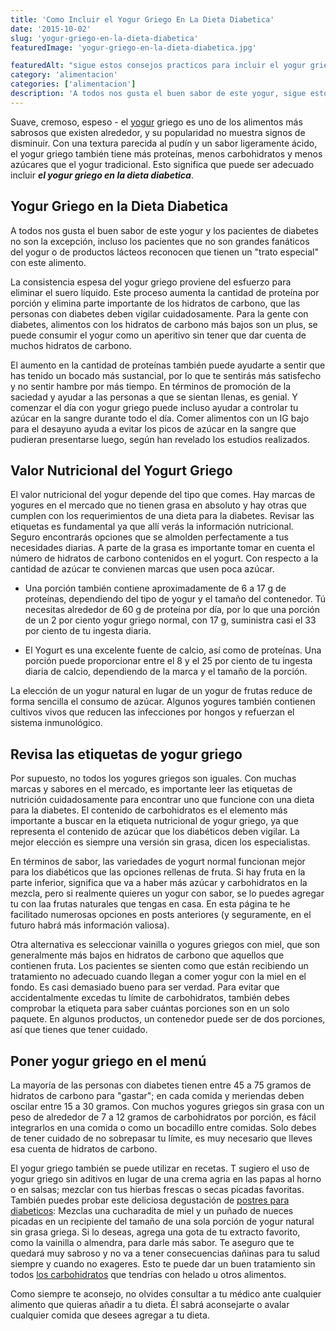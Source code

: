 ```yaml
---
title: 'Como Incluir el Yogur Griego En La Dieta Diabetica'
date: '2015-10-02'
slug: 'yogur-griego-en-la-dieta-diabetica'
featuredImage: 'yogur-griego-en-la-dieta-diabetica.jpg'

featuredAlt: "sigue estos consejos practicos para incluir el yogur griego en la dieta diabetica"
category: 'alimentacion'
categories: ['alimentacion']
description: 'A todos nos gusta el buen sabor de este yogur, sigue estos consejos practicos para incluir el yogur griego en la dieta diabetica'
---
```


Suave, cremoso, espeso - el [yogur](/yogur-griego-en-la-dieta-diabetica/) griego es uno de los alimentos más sabrosos que existen alrededor, y su popularidad no muestra signos de disminuir. Con una textura parecida al pudín y un sabor ligeramente ácido, el yogur griego también tiene más proteínas, menos carbohidratos y menos azúcares que el yogur tradicional. Esto significa que puede ser adecuado incluir **_el yogur griego en la dieta diabetica_**.

## Yogur Griego en la Dieta Diabetica

A todos nos gusta el buen sabor de este yogur y los pacientes de diabetes no son la excepción, incluso los pacientes que no son grandes fanáticos del yogur o de productos lácteos reconocen que tienen un "trato especial" con este alimento.

La consistencia espesa del yogur griego proviene del esfuerzo para eliminar el suero líquido. Este proceso aumenta la cantidad de proteína por porción y elimina parte importante de los hidratos de carbono, que las personas con diabetes deben vigilar cuidadosamente. Para la gente con diabetes, alimentos con los hidratos de carbono más bajos son un plus, se puede consumir el yogur como un aperitivo sin tener que dar cuenta de muchos hidratos de carbono.

El aumento en la cantidad de proteínas también puede ayudarte a sentir que has tenido un bocado más sustancial, por lo que te sentirás más satisfecho y no sentir hambre por más tiempo. En términos de promoción de la saciedad y ayudar a las personas a que se sientan llenas, es genial. Y comenzar el día con yogur griego puede incluso ayudar a controlar tu azúcar en la sangre durante todo el día. Comer alimentos con un IG bajo para el desayuno ayuda a evitar los picos de azúcar en la sangre que pudieran presentarse luego, según han revelado los estudios realizados.

## Valor Nutricional del Yogurt Griego

El valor nutricional del yogur depende del tipo que comes. Hay marcas de yogures en el mercado que no tienen grasa en absoluto y hay otras que cumplen con los requerimientos de una dieta para la diabetes. Revisar las etiquetas es fundamental ya que allí verás la información nutricional. Seguro encontrarás opciones que se almolden perfectamente a tus necesidades diarias. A parte de la grasa es importante tomar en cuenta el número de hidratos de carbono contenidos en el yogurt. Con respecto a la cantidad de azúcar te convienen marcas que usen poca azúcar.

- Una porción también contiene aproximadamente de 6 a 17 g de proteínas, dependiendo del tipo de yogur y el tamaño del contenedor. Tú necesitas alrededor de 60 g de proteína por día, por lo que una porción de un 2 por ciento yogur griego normal, con 17 g, suministra casi el 33 por ciento de tu ingesta diaria.

- El Yogurt es una excelente fuente de calcio, así como de proteínas. Una porción puede proporcionar entre el 8 y el 25 por ciento de tu ingesta diaria de calcio, dependiendo de la marca y el tamaño de la porción.

La elección de un yogur natural en lugar de un yogur de frutas reduce de forma sencilla el consumo de azúcar. Algunos yogures también contienen cultivos vivos que reducen las infecciones por hongos y refuerzan el sistema inmunológico.

## Revisa las etiquetas de yogur griego

Por supuesto, no todos los yogures griegos son iguales. Con muchas marcas y sabores en el mercado, es importante leer las etiquetas de nutrición cuidadosamente para encontrar uno que funcione con una dieta para la diabetes. El contenido de carbohidratos es el elemento más importante a buscar en la etiqueta nutricional de yogur griego, ya que representa el contenido de azúcar que los diabéticos deben vigilar. La mejor elección es siempre una versión sin grasa, dicen los especialistas.

En términos de sabor, las variedades de yogurt normal funcionan mejor para los diabéticos que las opciones rellenas de fruta. Si hay fruta en la parte inferior, significa que va a haber más azúcar y carbohidratos en la mezcla, pero si realmente quieres un yogur con sabor, se lo puedes agregar tu con laa frutas naturales que tengas en casa. En esta página te he facilitado numerosas opciones en posts anteriores (y seguramente, en el futuro habrá más información valiosa).

Otra alternativa es seleccionar vainilla o yogures griegos con miel, que son generalmente más bajos en hidratos de carbono que aquellos que contienen fruta. Los pacientes se sienten como que están recibiendo un tratamiento no adecuado cuando llegan a comer yogur con la miel en el fondo. Es casi demasiado bueno para ser verdad. Para evitar que accidentalmente excedas tu límite de carbohidratos, también debes comprobar la etiqueta para saber cuántas porciones son en un solo paquete. En algunos productos, un contenedor puede ser de dos porciones, así que tienes que tener cuidado.

## Poner yogur griego en el menú

La mayoría de las personas con diabetes tienen entre 45 a 75 gramos de hidratos de carbono para "gastar"; en cada comida y meriendas deben oscilar entre 15 a 30 gramos. Con muchos yogures griegos sin grasa con un peso de alrededor de 7 a 12 gramos de carbohidratos por porción, es fácil integrarlos en una comida o como un bocadillo entre comidas. Solo debes de tener cuidado de no sobrepasar tu límite, es muy necesario que lleves esa cuenta de hidratos de carbono.

El yogur griego también se puede utilizar en recetas. T sugiero el uso de yogur griego sin aditivos en lugar de una crema agria en las papas al horno o en salsas; mezclar con tus hierbas frescas o secas picadas favoritas. También puedes probar este deliciosa degustación de [postres para diabeticos](/recetas-de-postres-para-diabeticos/): Mezclas una cucharadita de miel y un puñado de nueces picadas en un recipiente del tamaño de una sola porción de yogur natural sin grasa griega. Si lo deseas, agrega una gota de tu extracto favorito, como la vainilla o almendra, para darle más sabor. Te aseguro que te quedará muy sabroso y no va a tener consecuencias dañinas para tu salud siempre y cuando no exageres. Esto te puede dar un buen tratamiento sin todos [los carbohidratos](/que-son-carbohidratos/) que tendrías con helado u otros alimentos.

Como siempre te aconsejo, no olvides consultar a tu médico ante cualquier alimento que quieras añadir a tu dieta. Él sabrá aconsejarte o avalar cualquier comida que desees agregar a tu dieta.
